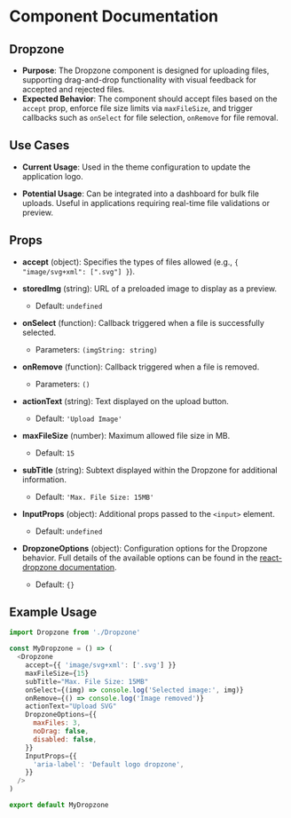 
<Meta title="@baseapp-frontend | designSystem/Dropzones/Dropzone" />

# Component Documentation

## Dropzone

- **Purpose**: The Dropzone component is designed for uploading files, supporting drag-and-drop functionality with visual feedback for accepted and rejected files.
- **Expected Behavior**: The component should accept files based on the `accept` prop, enforce file size limits via `maxFileSize`, and trigger callbacks such as `onSelect` for file selection, `onRemove` for file removal.

## Use Cases

- **Current Usage**: Used in the theme configuration to update the application logo.

- **Potential Usage**: Can be integrated into a dashboard for bulk file uploads. Useful in applications requiring real-time file validations or preview.

## Props

- **accept** (object): Specifies the types of files allowed (e.g., `{ "image/svg+xml": [".svg"] }`).

- **storedImg** (string): URL of a preloaded image to display as a preview.

  - Default: `undefined`

- **onSelect** (function): Callback triggered when a file is successfully selected.

  - Parameters: `(imgString: string)`

- **onRemove** (function): Callback triggered when a file is removed.

  - Parameters: `()`

- **actionText** (string): Text displayed on the upload button.

  - Default: `'Upload Image'`

- **maxFileSize** (number): Maximum allowed file size in MB.

  - Default: `15`

- **subTitle** (string): Subtext displayed within the Dropzone for additional information.

  - Default: `'Max. File Size: 15MB'`

- **InputProps** (object): Additional props passed to the `<input>` element.

  - Default: `undefined`

- **DropzoneOptions** (object): Configuration options for the Dropzone behavior. Full details of the available options can be found in the [react-dropzone documentation](https://react-dropzone.js.org/#src).
  - Default: `{}`

## Example Usage

```javascript
import Dropzone from './Dropzone'

const MyDropzone = () => (
  <Dropzone
    accept={{ 'image/svg+xml': ['.svg'] }}
    maxFileSize={15}
    subTitle="Max. File Size: 15MB"
    onSelect={(img) => console.log('Selected image:', img)}
    onRemove={() => console.log('Image removed')}
    actionText="Upload SVG"
    DropzoneOptions={{
      maxFiles: 3,
      noDrag: false,
      disabled: false,
    }}
    InputProps={{
      'aria-label': 'Default logo dropzone',
    }}
  />
)

export default MyDropzone
```
